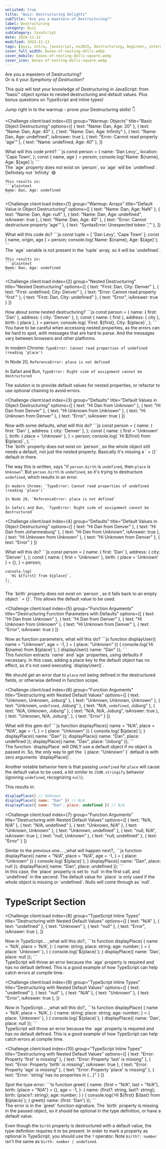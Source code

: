 ```yaml
---
unlisted: true
title: "Quiz: Destructuring Delights"
subTitle: "Are you a maestero of Destructuring?"
label: Destructuring
category: Quiz
subCategory: JavaScript
date: 2024-11-12
modified: 2024-11-13
tags: [quiz, intro, javascript, es2015, destructuring, beginner, intermediate]
cover_full_width: boxes-of-nesting-dolls.webp
cover_mobile: boxes-of-nesting-dolls-square.webp
cover_icon: boxes-of-nesting-dolls-square.webp
---
```


<p class="inset">Are you a maestero of Destructuring?<br/>Or is it your <em>Symphony of Destruction?</em></p>

This quiz will test your knowledge of Destructuring in JavaScript: from "basic" object syntax to nested destructuring and default values. Plus bonus questions on TypeScript and inline types!

Jump right in to the warmup - prove your Destructuring skills! 👇

<QuizUI>

<Challenge
  client:load
  index={0}
  group="Warmup: Objects"
  title="Basic Object Destructuring"
  options={[
    { text: "Name: Dan, Age: 20" },
    { text: "Name: Dan, Age: 40" },
    { text: "Name: Dan, Age: Infinity" },
    { text: "Name: Dan, Age: undefined", isAnswer: true },
    { text: "Error: Cannot read property 'age'" },
    { text: "Name: undefined, Age: 40" },
  ]}
>
  <slot name="question">
  <div className="question">
    What will this code print?
    ```js
    const person = {
      name: 'Dan Levy',,
      location: 'Cape Town',
    };
    const { name, age } = person;
    console.log(`Name: ${name}, Age: ${age}`);
    ```
  </div>
  </slot>

  <slot name="explanation">
  <div className="explanation">
    The `age` property does not exist on `person`, so `age` will be `undefined`. Definitely not `Infinity` 😅

    This results in:
    ```plaintext
    Name: Dan, Age: undefined
    ```
  </div>
  </slot>
</Challenge>

<Challenge
  client:load
  index={1}
  group="Warmup: Arrays"
  title="Default Value in Object Destructuring"
  options={[
    { text: "Name: Dan, Age: NaN" },
    { text: "Name: Dan, Age: null" },
    { text: "Name: Dan, Age: undefined", isAnswer: true },
    { text: "Name: Dan, Age: 40" },
    { text: "Error: Cannot destructure property 'age'" },
    { text: "SyntaxError: Unexpected token ','" },
  ]}
>
  <slot name="question">
  <div className="question">
    What will this code do?
    ```js
    const tuple = [ 'Dan Levy', 'Cape Town' ];
    const [ name, origin, age ] = person;
    console.log(`Name: ${name}, Age: ${age}`);
    ```
  </div>
  </slot>

  <slot name="explanation">
  <div className="explanation">
    The `age` variable is not present in the `tuple` array, so it will be `undefined`.

    This results in:
    ```plaintext
    Name: Dan, Age: undefined
    ```
  </div>
  </slot>
</Challenge>

<Challenge
  client:load
  index={2}
  group="Nested Destructuring"
  title="Nested Destructuring"
  options={[
    { text: "First: Dan, City: Denver" },
    { text: "First: undefined, City: Denver" },
    { text: "Error: Cannot read property 'first'" },
    { text: "First: Dan, City: undefined" },
    { text: "Error", isAnswer: true }
  ]}
>
  <slot name="question">
  <div className="question">
    How about some nested destructuring?
    ```js
    const person = {
      name: { first: 'Dan' },
      address: { city: 'Denver' },
    };
    const {
      name: { first },
      address: { city },
      birth: { place },
    } = person;
    console.log(
      `First: ${first}, City: ${place}`,
    );
    ```
  </div>
  </slot>

  <slot name="explanation">
  <div className="explanation">
  You have to be careful when accessing nested properties, as the errors can be hard to spot, with messages that are hard to parse. And the messages vary between browsers and other platforms.

  In modern Chrome: `TypeError: Cannot read properties of undefined (reading 'place')`

  In Node 20, `ReferenceError: place is not defined`

  In Safari and Bun, `TypeError: Right side of assignment cannot be destructured`

  The solution is to provide default values for nested properties, or refactor to use optional chaining to avoid errors.
  </div>
  </slot>
</Challenge>

<Challenge
  client:load
  index={3}
  group="Defaults"
  title="Default Values in Object Destructuring"
  options={[
    { text: "Hi Dan from Unknown" },
    { text: "Hi Dan from Denver" },
    { text: "Hi Unknown from Unknown" },
    { text: "Hi Unknown from Denver" },
    { text: "Error", isAnswer: true }
  ]}
>
  <slot name="question">
  <div className="question">
    Now with some defaults, what will this do?
    ```js
    const person = {
      name: { first: 'Dan' },
      address: { city: 'Denver' },
    };
    const {
      name: { first = 'Unknown' },
      birth: { place = 'Unknown' },
    } = person;
    console.log(
      `Hi ${first} from ${place}`,
    );
    ```
  </div>
  </slot>

  <slot name="explanation">
  <div className="explanation">
  The `birth` property does not exist on `person`, so the whole object still needs a default, not just the nested property. Basically it's missing a ` = {}` default in there.

  The way this is written, says "if `person.birth` is `undefined`, then `place` is `Unknown`". But `person.birth` is `undefined`, so it's trying to destructure `undefined`, which results in an error.

  ```plaintext
  In modern Chrome: `TypeError: Cannot read properties of undefined (reading 'place')`

  In Node 20, `ReferenceError: place is not defined`

  In Safari and Bun, `TypeError: Right side of assignment cannot be destructured`
  ```
  </div>
  </slot>
</Challenge>


<Challenge
  client:load
  index={4}
  group="Defaults"
  title="Default Values in Object Destructuring"
  options={[
    { text: "Hi Dan from Denver" },
    { text: "Hi Dan from Johannesburg" },
    { text: "Hi Dan from Unknown", isAnswer: true },
    { text: "Hi Unknown from Unknown" },
    { text: "Hi Unknown from Denver" },
    { text: "Error" }
  ]}
>
  <slot name="question">
  <div className="question">
    What will this do?
    ```js
    const person = {
      name: { first: 'Dan' },
      address: { city: 'Denver' },
    };
    const {
      name: { first = 'Unknown' },
      birth: { place = 'Unknown' } = {},
    } = person;

    console.log(
      `Hi ${first} from ${place}`,
    );
    ```
  </div>
  </slot>

  <slot name="explanation">
  <div className="explanation">
  The `birth` property does not exist on `person`, so it falls back to an empty object ` = {}`. This allows the default value to be used.
  </div>
  </slot>
</Challenge>

<Challenge
  client:load
  index={5}
  group="Function Arguments"
  title="Destructuring Function Parameters with Defaults"
  options={[
    { text: "Hi Dan from Unknown" },
    { text: "Hi Dan from Denver" },
    { text: "Hi Unknown from Unknown" },
    { text: "Hi Unknown from Denver" },
    { text: "Error", isAnswer: true }
  ]}
>
  <slot name="question">
  <div className="question">
    Now as function parameters, what will this do?
    ```js
    function displayUser({
      name = "Unknown",
      age = -1,
    } = { place: "Unknown" }) {
      console.log(`Hi ${name} from ${place}`);
    }
    displayUser({ name: "Dan" });
    ```
  </div>
  </slot>

  <slot name="explanation">
  <div className="explanation">
  This function extracts `name` and `age` properties, using defaults if necessary. In this case, adding a place key to the default object has no effect, as it's not used executing `displayUser()`.

  We should get an error due to `place` not being defined in the destructured fields, or otherwise defined in function scope.
  </div>
  </slot>
</Challenge>

<Challenge
  client:load
  index={6}
  group="Function Arguments"
  title="Destructuring with Nested Default Values"
  options={[
    { text: "Unknown, Unknown, Joburg" },
    { text: "Unknown, Unknown, Unknown" },
    { text: "Unknown, `undefined`, Joburg" },
    { text: "N/A, `undefined`, Joburg" },
    { text: "N/A, Unknown, Joburg" },
    { text: "N/A, N/A, Joburg", isAnswer: true },
    { text: "Unknown, N/A, Joburg", },
    { text: "Error" }
  ]}
>
  <slot name="question">
  <div className="question">
    What will this gem do?
    ```js
    function displayPlace({
      name = "N/A",
      place = "N/A",
      age = -1,
    } = { place: "Unknown" }) {
      console.log(`${place}`);
    }
    displayPlace({ name: "Dan" });
    displayPlace({ name: "Dan", place: undefined });
    displayPlace({ name: "Dan", place: "Joburg" });
    ```
  </div>
  </slot>

  <slot name="explanation">
  <div className="explanation">
  The function `displayPlace` will ONLY use a default object if no object is passed in. So, the only way to get the `{ place: "Unknown" }` default is with zero arguments `displayPlace()`.

  Another notable behavior here is that passing `undefined` for `place` will cause the default value to be used, a bit similar to `JSON.stringify` behavior (ignoring `undefined`, recognizing `null`).

  This results in:

  ```js
  displayPlace() // Unknown
  displayPlace({ name: "Dan" }) // N/A
  displayPlace({ name: "Dan", place: undefined }) // N/A
  ```
  </div>
  </slot>
</Challenge>

<Challenge
  client:load
  index={7}
  group="Function Arguments"
  title="Destructuring with Nested Default Values"
  options={[
    { text: "N/A, N/A" },
    { text: "N/A, undefined" },
    { text: "Unknown, N/A" },
    { text: "Unknown, Unknown" },
    { text: "Unknown, undefined" },
    { text: "null, N/A", isAnswer: true },
    { text: "null, Unknown" },
    { text: "null, undefined" },
    { text: "Error" }
  ]}
>
  <slot name="question">
  <div className="question">
    Similar to the previous one... _what will happen next?_
    ```js
    function displayPlace({
      name = "N/A",
      place = "N/A",
      age = -1,
    } = { place: "Unknown" }) {
      console.log(`${place}`);
    }
    displayPlace({ name: "Dan", place: null });
    displayPlace({ name: "Dan", place: undefined });
    ```
  </div>
  </slot>

  <slot name="explanation">
  <div className="explanation">
  In this case, the `place` property is set to `null` in the first call, and `undefined` in the second. The default value for `place` is only used if the whole object is missing or `undefined`. Nulls will come through as `null`.
  </div>
  </slot>
</Challenge>

# TypeScript Section

<Challenge
  client:load
  index={8}
  group="TypeScript Inline Types"
  title="Destructuring with Nested Default Values"
  options={[
    { text: "N/A" },
    { text: "undefined" },
    { text: "Unknown" },
    { text: "null" },
    { text: "Error", isAnswer: true },
  ]}
>
  <slot name="question">
  <div className="question">
    Now in TypeScript... _what will this do?_
    ```ts
    function displayPlace(
      {
        name = 'N/A',
        place = 'N/A',
      }: {
        name: string;
        place: string;
        age: number;
      } = { place: 'Unknown' },
    ) {
      console.log(`${place}`);
    }
    displayPlace({ name: 'Dan', place: null });
    ```
  </div>
  </slot>

  <slot name="explanation">
  <div className="explanation">
  TypeScript will throw an error because the `age` property is required and has no default defined. This is a good example of how TypeScript can help catch errors at compile time.
  </div>
  </slot>
</Challenge>

<Challenge
  client:load
  index={9}
  group="TypeScript Inline Types"
  title="Destructuring with Nested Default Values"
  options={[
    { text: "undefined" },
    { text: "null" },
    { text: "N/A" },
    { text: "Unknown" },
    { text: "Error", isAnswer: true },
  ]}
>
  <slot name="question">
  <div className="question">
    Now in TypeScript... _what will this do?_
    ```ts
    function displayPlace(
      {
        name = 'N/A',
        place = 'N/A',
      }: {
        name: string;
        place: string;
        age: number;
      } = { place: 'Unknown' },
    ) {
      console.log(`${place}`);
    }
    displayPlace({ name: 'Dan', place: null });
    ```
  </div>
  </slot>

  <slot name="explanation">
  <div className="explanation">
  TypeScript will throw an error because the `age` property is required and has no default defined. This is a good example of how TypeScript can help catch errors at compile time.
  </div>
  </slot>
</Challenge>

<Challenge
  client:load
  index={10}
  group="TypeScript Inline Types"
  title="Destructuring with Nested Default Values"
  options={[
    { text: "Error: Property 'first' is missing" },
    { text: "Error: Property 'last' is missing" },
    { text: "Error: Property 'birth' is missing", isAnswer: true },
    { text: "Error: Property 'age' is missing" },
    { text: "Error: Property 'place' is missing" },
    { text: "Error: 'string' has no properties in {...}" }
  ]}
>
  <slot name="question">
  <div className="question">
    Spot the type error:
    ```ts
    function greet(
      {
        name: {first = "N/A", last = "N/A"},
        birth: {place = "N/A"} = {},
        age = -1,
      }: {
        name: {first?: string, last?: string};
        birth: {place?: string};
        age: number;
      }
    ) {
      console.log(`Hi ${first} ${last} from ${place}`);
    }
    greet({ name: {first: 'Dan'} });
    ```
  </div>
  </slot>

  <slot name="explanation">
  <div className="explanation">
  The error is in the `greet` function signature. The `birth` property is missing in the passed object, so it should be optional in the type definition, or have a default value.

  Even though the `birth` property is destructured with a default value, the type definition requires it to be present. In order to mark a property as optional in TypeScript, you should use the `?` operator. Note `birth?: number` isn't the same as `birth: number | undefined`.
  </div>
  </slot>
</Challenge>

</QuizUI>
